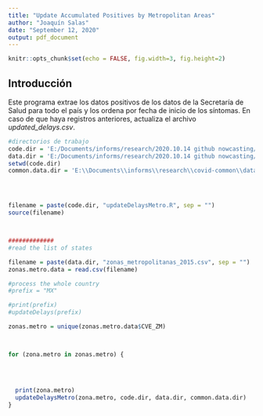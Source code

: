```yaml
---
title: "Update Accumulated Positives by Metropolitan Areas"
author: "Joaquín Salas"
date: "September 12, 2020"
output: pdf_document
---
```


```r
knitr::opts_chunk$set(echo = FALSE, fig.width=3, fig.height=2)
```

## Introducción 

Este programa extrae los datos positivos de los  datos de la Secretaría de Salud para todo el país y los ordena por fecha de inicio de los síntomas.  En caso de que haya registros anteriores, actualiza el archivo *updated_delays.csv*. 



```r




#directorios de trabajo
code.dir = 'E:/Documents/informs/research/2020.10.14 github nowcasting/code/'
data.dir = 'E:/Documents/informs/research/2020.10.14 github nowcasting/data/'
setwd(code.dir)
common.data.dir = 'E:\\Documents\\informs\\research\\covid-common\\data\\'




filename = paste(code.dir, "updateDelaysMetro.R", sep = "")
source(filename)



#############
#read the list of states

filename = paste(data.dir, "zonas_metropolitanas_2015.csv", sep = "")
zonas.metro.data = read.csv(filename)

#process the whole country
#prefix = "MX"

#print(prefix)
#updateDelays(prefix)

zonas.metro = unique(zonas.metro.data$CVE_ZM)



for (zona.metro in zonas.metro) {
  
  

  
  print(zona.metro)
  updateDelaysMetro(zona.metro, code.dir, data.dir, common.data.dir)
}



```

